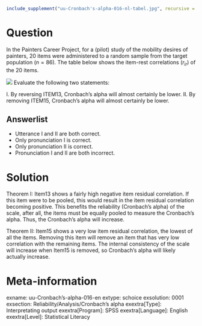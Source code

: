 ```r
include_supplement("uu-Cronbach's-alpha-016-nl-tabel.jpg", recursive = TRUE)
```

Question
========
  
In the Painters Career Project, for a (pilot) study of the mobility desires of painters, 20 items were administered to a random sample from the target population ($n = 86$). The table below shows the item-rest correlations ($r_{ir}$) of the 20 items.


![](uu-Cronbach's-alpha-016-nl-tabel.jpg)
Evaluate the following two statements:

I. By reversing ITEM13, Cronbach's alpha will almost certainly be lower. II. By removing ITEM15, Cronbach's alpha will almost certainly be lower.


Answerlist
----------
* Utterance I and II are both correct.
* Only pronunciation I is correct.
* Only pronunciation II is correct.
* Pronunciation I and II are both incorrect.


Solution
========


Theorem I: Item13 shows a fairly high negative item residual correlation. If this item were to be pooled, this would result in the item residual correlation becoming positive. This benefits the reliability (Cronbach's alpha) of the scale, after all, the items must be equally pooled to measure the Cronbach's alpha. Thus, the Cronbach's alpha will increase.

Theorem II: Item15 shows a very low item residual correlation, the lowest of all the items. Removing this item will remove an item that has very low correlation with the remaining items. The internal consistency of the scale will increase when Item15 is removed, so Cronbach's alpha will likely actually increase.

Meta-information
================
exname: uu-Cronbach's-alpha-016-en
extype: schoice
exsolution: 0001
exsection: Reliability/Analysis/Cronbach's alpha
exextra[Type]: Interpretating output
exextra[Program]: SPSS
exextra[Language]: English
exextra[Level]: Statistical Literacy
